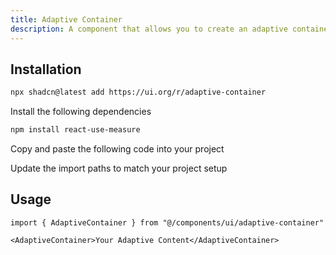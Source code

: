 ```yaml
---
title: Adaptive Container
description: A component that allows you to create an adaptive container.
---
```



<ComponentPreview
  name="adaptive-container-demo"
  description="A component that allows you to create an adaptive container."
/>

## Installation

<ComponentInstall>

<CLIInstall>
  
```bash
npx shadcn@latest add https://ui.org/r/adaptive-container
```

</CLIInstall>

<ManualInstall>

<Steps>

<Step>

Install the following dependencies

</Step>

```bash
npm install react-use-measure
```

<Step>

Copy and paste the following code into your project

</Step>

<ComponentSource name="adaptive-container" anotherProp='anotherProp'/>

<Step>

Update the import paths to match your project setup

</Step>

</Steps>

</ManualInstall>

</ComponentInstall>


## Usage


```tsx
import { AdaptiveContainer } from "@/components/ui/adaptive-container"
```

```tsx
<AdaptiveContainer>Your Adaptive Content</AdaptiveContainer>
```

